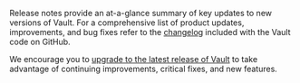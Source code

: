 Release notes provide an at-a-glance summary of key updates to new versions of
Vault. For a comprehensive list of product updates, improvements, and bug fixes
refer to the [changelog](https://github.com/hashicorp/vault/blob/main/CHANGELOG.md)
included with the Vault code on GitHub.

We encourage you to
[upgrade to the latest release of Vault](/vault/docs/upgrading)
to take advantage of continuing improvements, critical fixes, and new features.